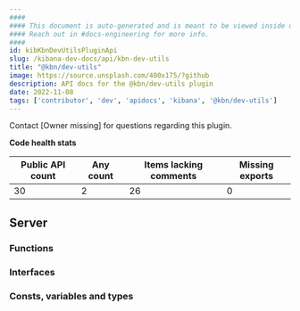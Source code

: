 ```yaml
---
####
#### This document is auto-generated and is meant to be viewed inside our experimental, new docs system.
#### Reach out in #docs-engineering for more info.
####
id: kibKbnDevUtilsPluginApi
slug: /kibana-dev-docs/api/kbn-dev-utils
title: "@kbn/dev-utils"
image: https://source.unsplash.com/400x175/?github
description: API docs for the @kbn/dev-utils plugin
date: 2022-11-08
tags: ['contributor', 'dev', 'apidocs', 'kibana', '@kbn/dev-utils']
---
```




Contact [Owner missing] for questions regarding this plugin.

**Code health stats**

| Public API count  | Any count | Items lacking comments | Missing exports |
|-------------------|-----------|------------------------|-----------------|
| 30 | 2 | 26 | 0 |

## Server

### Functions
<DocDefinitionList data={kbnDevUtilsObj.server.functions}/>

### Interfaces
<DocDefinitionList data={kbnDevUtilsObj.server.interfaces}/>

### Consts, variables and types
<DocDefinitionList data={kbnDevUtilsObj.server.misc}/>

